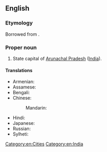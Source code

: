 ==English==
{{wikipedia}}

===Etymology===
Borrowed from {{bor|en|as|ইটানগৰ}}. {{compound|as|ইটা|নগৰ|t1=brick|t2=city|nocat=1}}

===Proper noun===
{{en-proper noun}}

# State capital of [[Arunachal Pradesh]] ([[India]]).

====Translations====
{{trans-top|capital of Arunachal Pradesh}}
* Armenian: {{t|hy|Իտանագար|sc=Armn}}
* Assamese: {{t|as|ইটানগৰ}}
* Bengali: {{t|bn|ইটানগর|sc=Beng}}
* Chinese:
*: Mandarin: {{t|cmn|伊塔那噶|tr=Yītǎnàgá|sc=Hani}}
{{trans-mid}}
* Hindi: {{t|hi|ईटानगर|tr=īṭānagar}}
* Japanese: {{t|ja|イーターナガル|tr=Īdānagaru}}
* Russian: {{t|ru|Итанага́р|m}}
* Sylheti: {{t|syl|ꠁꠐꠣꠘꠉꠞ}}
{{trans-bottom}}

[[Category:en:Cities]]
[[Category:en:India]]